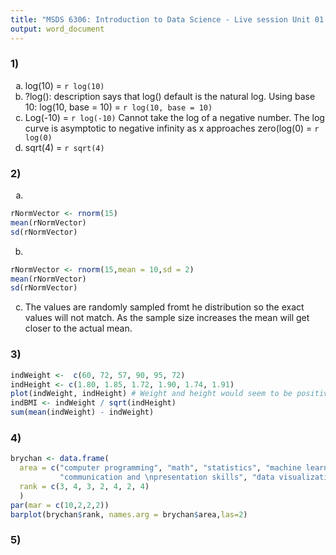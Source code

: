 ```yaml
---
title: "MSDS 6306: Introduction to Data Science - Live session Unit 01 Assignment"
output: word_document
---
```

### 1)
a. log(10) = ```r log(10)```
b. ?log(): description says that log() default is the natural log. Using base 10: log(10, base = 10) = ```r log(10, base = 10)```
c. Log(-10) = ```r log(-10)``` Cannot take the log of a negative number. The log curve is asymptotic to negative infinity as x approaches zero(log(0) = ```r log(0)```
d. sqrt(4) = ```r sqrt(4)```

### 2)
a. 
```r
rNormVector <- rnorm(15)
mean(rNormVector)
sd(rNormVector)
```

b. 
```r
rNormVector <- rnorm(15,mean = 10,sd = 2)
mean(rNormVector)
sd(rNormVector)
```

c. The values are randomly sampled fromt he distribution so the exact values will not match. As the sample size increases the mean will get closer to the actual mean.

### 3)

```r
indWeight <-  c(60, 72, 57, 90, 95, 72)
indHeight <- c(1.80, 1.85, 1.72, 1.90, 1.74, 1.91) 
plot(indWeight, indHeight) # Weight and height would seem to be positivly related
indBMI <- indWeight / sqrt(indHeight)
sum(mean(indWeight) - indWeight)

```

### 4)

```r
brychan <- data.frame(
  area = c("computer programming", "math", "statistics", "machine learning", "domain expertise", 
           "communication and \npresentation skills", "data visualization"),
  rank = c(3, 4, 3, 2, 4, 2, 4)
  )
par(mar = c(10,2,2,2))
barplot(brychan$rank, names.arg = brychan$area,las=2)


```


### 5)



